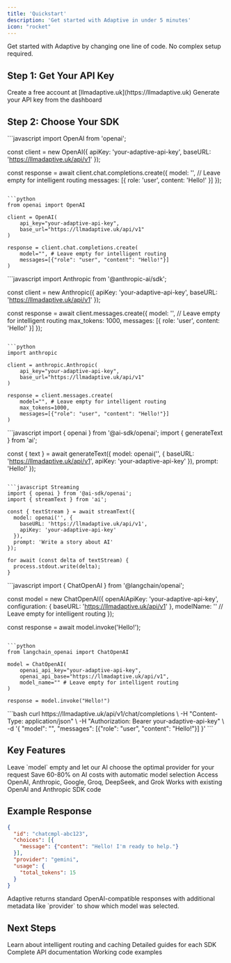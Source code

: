 ```yaml
---
title: 'Quickstart'
description: 'Get started with Adaptive in under 5 minutes'
icon: "rocket"
---
```


Get started with Adaptive by changing one line of code. No complex setup required.

## Step 1: Get Your API Key

<Steps>
  <Step title="Sign Up">
    Create a free account at [llmadaptive.uk](https://llmadaptive.uk)
  </Step>
  <Step title="Generate Key">
    Generate your API key from the dashboard
  </Step>
</Steps>

## Step 2: Choose Your SDK

<Tabs>
<Tab title="OpenAI SDK">
```javascript
import OpenAI from 'openai';

const client = new OpenAI({
  apiKey: 'your-adaptive-api-key',
  baseURL: 'https://llmadaptive.uk/api/v1'
});

const response = await client.chat.completions.create({
  model: '', // Leave empty for intelligent routing
  messages: [{ role: 'user', content: 'Hello!' }]
});
```

```python
from openai import OpenAI

client = OpenAI(
    api_key="your-adaptive-api-key",
    base_url="https://llmadaptive.uk/api/v1"
)

response = client.chat.completions.create(
    model="", # Leave empty for intelligent routing
    messages=[{"role": "user", "content": "Hello!"}]
)
```
</Tab>

<Tab title="Anthropic SDK">
```javascript
import Anthropic from '@anthropic-ai/sdk';

const client = new Anthropic({
  apiKey: 'your-adaptive-api-key',
  baseURL: 'https://llmadaptive.uk/api/v1'
});

const response = await client.messages.create({
  model: '', // Leave empty for intelligent routing
  max_tokens: 1000,
  messages: [{ role: 'user', content: 'Hello!' }]
});
```

```python
import anthropic

client = anthropic.Anthropic(
    api_key="your-adaptive-api-key",
    base_url="https://llmadaptive.uk/api/v1"
)

response = client.messages.create(
    model="", # Leave empty for intelligent routing
    max_tokens=1000,
    messages=[{"role": "user", "content": "Hello!"}]
)
```
</Tab>

<Tab title="Vercel AI SDK">
```javascript
import { openai } from '@ai-sdk/openai';
import { generateText } from 'ai';

const { text } = await generateText({
  model: openai('', {
    baseURL: 'https://llmadaptive.uk/api/v1',
    apiKey: 'your-adaptive-api-key'
  }),
  prompt: 'Hello!'
});
```

```javascript Streaming
import { openai } from '@ai-sdk/openai';
import { streamText } from 'ai';

const { textStream } = await streamText({
  model: openai('', {
    baseURL: 'https://llmadaptive.uk/api/v1',
    apiKey: 'your-adaptive-api-key'
  }),
  prompt: 'Write a story about AI'
});

for await (const delta of textStream) {
  process.stdout.write(delta);
}
```
</Tab>

<Tab title="LangChain">
```javascript
import { ChatOpenAI } from '@langchain/openai';

const model = new ChatOpenAI({
  openAIApiKey: 'your-adaptive-api-key',
  configuration: {
    baseURL: 'https://llmadaptive.uk/api/v1'
  },
  modelName: '' // Leave empty for intelligent routing
});

const response = await model.invoke('Hello!');
```

```python
from langchain_openai import ChatOpenAI

model = ChatOpenAI(
    openai_api_key="your-adaptive-api-key",
    openai_api_base="https://llmadaptive.uk/api/v1",
    model_name="" # Leave empty for intelligent routing
)

response = model.invoke("Hello!")
```
</Tab>

<Tab title="cURL">
```bash
curl https://llmadaptive.uk/api/v1/chat/completions \
  -H "Content-Type: application/json" \
  -H "Authorization: Bearer your-adaptive-api-key" \
  -d '{
    "model": "",
    "messages": [{"role": "user", "content": "Hello!"}]
  }'
```
</Tab>
</Tabs>

## Key Features

<CardGroup cols={2}>
  <Card title="Intelligent Routing" icon="brain">
    Leave `model` empty and let our AI choose the optimal provider for your request
  </Card>
  <Card title="Cost Savings" icon="dollar-sign">
    Save 60-80% on AI costs with automatic model selection
  </Card>
  <Card title="6+ Providers" icon="network-wired">
    Access OpenAI, Anthropic, Google, Groq, DeepSeek, and Grok
  </Card>
  <Card title="Drop-in Replacement" icon="plug">
    Works with existing OpenAI and Anthropic SDK code
  </Card>
</CardGroup>

## Example Response

```json
{
  "id": "chatcmpl-abc123",
  "choices": [{
    "message": {"content": "Hello! I'm ready to help."}
  }],
  "provider": "gemini",
  "usage": {
    "total_tokens": 15
  }
}
```

<Note>
Adaptive returns standard OpenAI-compatible responses with additional metadata like `provider` to show which model was selected.
</Note>

## Next Steps

<CardGroup cols={2}>
  <Card title="Features" href="/features/intelligent-routing" icon="lightbulb">
    Learn about intelligent routing and caching
  </Card>
  <Card title="Integration Guides" href="/integrations/openai-sdk" icon="book">
    Detailed guides for each SDK
  </Card>
  <Card title="API Reference" href="/api-reference/chat-completions" icon="terminal">
    Complete API documentation
  </Card>
  <Card title="Examples" href="/examples/basic-chat" icon="code">
    Working code examples
  </Card>
</CardGroup>